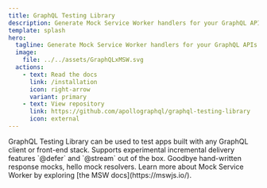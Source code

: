 ```yaml
---
title: GraphQL Testing Library
description: Generate Mock Service Worker handlers for your GraphQL APIs.
template: splash
hero:
  tagline: Generate Mock Service Worker handlers for your GraphQL APIs.
  image:
    file: ../../assets/GraphQLxMSW.svg
  actions:
    - text: Read the docs
      link: /installation
      icon: right-arrow
      variant: primary
    - text: View repository
      link: https://github.com/apollographql/graphql-testing-library
      icon: external
---
```



<CardGrid stagger>
  <Card title="Client- and framework-agnostic" icon="puzzle">
    GraphQL Testing Library can be used to test apps built with any GraphQL
    client or front-end stack.
  </Card>
  <Card title="The latest GraphQL features" icon="approve-check">
    Supports experimental incremental delivery features `@defer` and `@stream`
    out of the box.
  </Card>
  <Card title="Schema-driven testing" icon="seti:graphql" color="pink">
    Goodbye hand-written response mocks, hello mock resolvers.
  </Card>
  <Card title="Powered by MSW" icon="rocket">
    Learn more about Mock Service Worker by exploring [the MSW
    docs](https://mswjs.io/).
  </Card>
</CardGrid>

